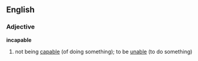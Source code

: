 ==English==
===Adjective===
'''incapable'''
# not being [[capable]] (of doing something); to be [[unable]] (to do something)
